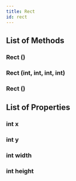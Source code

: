 ```yaml
---
title: Rect
id: rect
---
```


## List of Methods

### Rect ()

### Rect (int, int, int, int)

### Rect ()

## List of Properties

### int x

### int y

### int width

### int height

